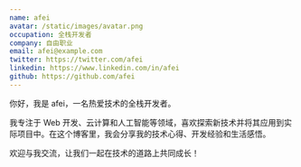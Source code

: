 ```yaml
---
name: afei
avatar: /static/images/avatar.png
occupation: 全栈开发者
company: 自由职业
email: afei@example.com
twitter: https://twitter.com/afei
linkedin: https://www.linkedin.com/in/afei
github: https://github.com/afei
---
```


你好，我是 afei，一名热爱技术的全栈开发者。

我专注于 Web 开发、云计算和人工智能等领域，喜欢探索新技术并将其应用到实际项目中。在这个博客里，我会分享我的技术心得、开发经验和生活感悟。

欢迎与我交流，让我们一起在技术的道路上共同成长！
